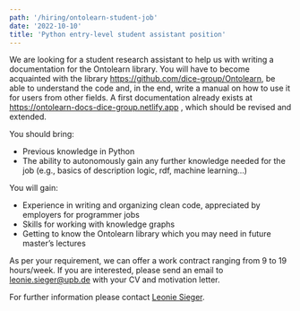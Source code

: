 ```yaml
---
path: '/hiring/ontolearn-student-job'
date: '2022-10-10'
title: 'Python entry-level student assistant position'
---
```


We are looking for a student research assistant to help us with writing a documentation for the Ontolearn library. 
You will have to become acquainted with the library https://github.com/dice-group/Ontolearn, be able to understand the code and, in the end, write a manual on how to use it for users from other fields. 
A first documentation already exists at https://ontolearn-docs-dice-group.netlify.app , which should be revised and extended.

You should bring:
- Previous knowledge in Python
- The ability to autonomously gain any further knowledge needed for the job (e.g., basics of description logic, rdf, machine learning…)

You will gain:
- Experience in writing and organizing clean code, appreciated by employers for programmer jobs
- Skills for working with knowledge graphs
- Getting to know the Ontolearn library which you may need in future master’s lectures

As per your requirement, we can offer a work contract ranging from 9 to 19 hours/week. If you are interested, please send an email to leonie.sieger@upb.de with your CV and motivation letter.

For further information please contact [Leonie Sieger](/LeonieSieger).
